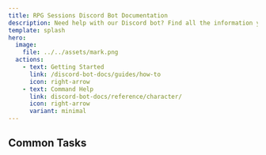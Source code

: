 ```yaml
---
title: RPG Sessions Discord Bot Documentation
description: Need help with our Discord bot? Find all the information you need here.
template: splash
hero:
  image:
    file: ../../assets/mark.png
  actions:
    - text: Getting Started
      link: /discord-bot-docs/guides/how-to
      icon: right-arrow
    - text: Command Help
      link: discord-bot-docs/reference/character/
      icon: right-arrow
      variant: minimal
---
```



## Common Tasks

<CardGrid>
  <LinkCard
    title="Pair game table to Discord server"
    href="discord-bot-docs/guides/connecting-to-game-table"
    description="Learn how to connect your game table to your Discord server and verify the connection."
  />
  <LinkCard
    title="Send in-character messages"
    href="discord-bot-docs/reference/in-character/#ic-message"
    description="Send messages as your characters to role-play in your server!"
  />
  <LinkCard
    title="Sync table messages and events to Discord"
    href="discord-bot-docs/guides/sync-game-table-events"
    description="Learn how to synchronize game events and messages to your Discord server."
  />
  <LinkCard
    title="Troubleshooting"
    href="discord-bot-docs/misc/debug/#debug-info"
    description="Is the bot not behaving how you expect it should? Troubleshoot with the `/debug info` command!"
  />
</CardGrid>
